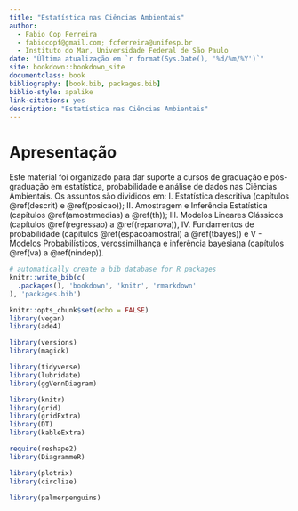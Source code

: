 ```yaml
--- 
title: "Estatística nas Ciências Ambientais"
author: 
  - Fabio Cop Ferreira
  - fabiocopf@gmail.com; fcferreira@unifesp.br
  - Instituto do Mar, Universidade Federal de São Paulo
date: "Última atualização em `r format(Sys.Date(), '%d/%m/%Y')`"
site: bookdown::bookdown_site
documentclass: book
bibliography: [book.bib, packages.bib]
biblio-style: apalike
link-citations: yes
description: "Estatística nas Ciências Ambientais"
---
```


# Apresentação {-}

Este material foi organizado para dar suporte a cursos de graduação e pós-graduação em estatística, probabilidade e análise de dados nas Ciências Ambientais. Os assuntos são divididos em: I. Estatística descritiva (capítulos \@ref(descrit) e \@ref(posicao)); II. Amostragem e Inferência Estatística (capítulos \@ref(amostrmedias) a \@ref(th)); III. Modelos Lineares Clássicos (capítulos \@ref(regressao) a \@ref(repanova)), IV. Fundamentos de probabilidade (capítulos \@ref(espacoamostral) a \@ref(tbayes)) e V - Modelos Probabilísticos, verossimilhança e inferência bayesiana (capítulos \@ref(va) a \@ref(nindep)).


```r
# automatically create a bib database for R packages
knitr::write_bib(c(
  .packages(), 'bookdown', 'knitr', 'rmarkdown'
), 'packages.bib')

```

```r
knitr::opts_chunk$set(echo = FALSE)
library(vegan)
library(ade4)

library(versions)
library(magick)

library(tidyverse)
library(lubridate)
library(ggVennDiagram)

library(knitr)
library(grid)
library(gridExtra)
library(DT)
library(kableExtra)

require(reshape2)
library(DiagrammeR)

library(plotrix)
library(circlize)

library(palmerpenguins)

```

